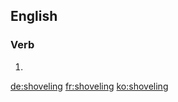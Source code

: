 ==English==

===Verb===
{{head|en}}

# {{present participle of|shovel}}

[[de:shoveling]]
[[fr:shoveling]]
[[ko:shoveling]]
